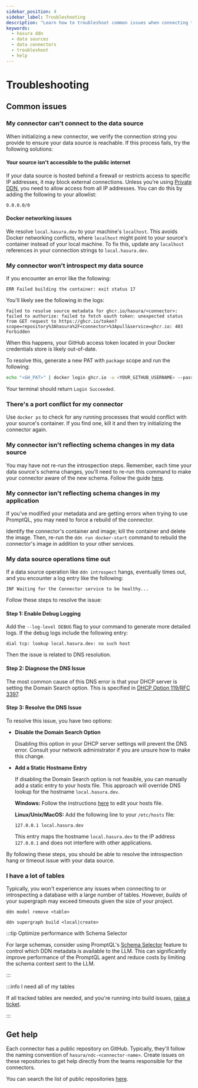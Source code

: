 ```yaml
---
sidebar_position: 4
sidebar_label: Troubleshooting
description: "Learn how to troubleshoot common issues when connecting to data sources to PromptQL."
keywords:
  - hasura ddn
  - data sources
  - data connectors
  - troubleshoot
  - help
---
```


# Troubleshooting

## Common issues

### My connector can't connect to the data source

When initializing a new connector, we verify the connection string you provide to ensure your data source is reachable.
If this process fails, try the following solutions:

#### Your source isn't accessible to the public internet

If your data source is hosted behind a firewall or restricts access to specific IP addresses, it may block external
connections. Unless you're using [Private DDN](https://hasura.io/pricing), you need to allow access from all IP
addresses. You can do this by adding the following to your allowlist:

```plaintext
0.0.0.0/0
```

#### Docker networking issues

We resolve `local.hasura.dev` to your machine's `localhost`. This avoids Docker networking conflicts, where `localhost`
might point to your source's container instead of your local machine. To fix this, update any `localhost` references in
your connection strings to `local.hasura.dev`.

### My connector won't introspect my data source

If you encounter an error like the following:

```plaintext
ERR Failed building the container: exit status 17
```

You'll likely see the following in the logs:

```plaintext
Failed to resolve source metadata for ghcr.io/hasura/<connector>: failed to authorize: failed to fetch oauth token: unexpected status from GET request to https://ghcr.io/token?scope=repository%3Ahasura%2F<connector>%3Apull&service=ghcr.io: 403 Forbidden
```

When this happens, your GitHub access token located in your Docker credentials store is likely out-of-date.

To resolve this, generate a new PAT with `package` scope and run the following:

```sh
echo "<GH_PAT>" | docker login ghcr.io -u <YOUR_GITHUB_USERNAME> --password-stdin
```

Your terminal should return `Login Succeeded`.

### There's a port conflict for my connector

Use `docker ps` to check for any running processes that would conflict with your source's container. If you find one,
kill it and then try initializing the connector again.

### My connector isn't reflecting schema changes in my data source

You may have not re-run the introspection steps. Remember, each time your data source's schema changes, you'll need to
re-run this command to make your connector aware of the new schema. Follow the guide
[here](/data-sources/introspect-a-source.mdx).

### My connector isn't reflecting schema changes in my application

If you've modified your metadata and are getting errors when trying to use PromptQL, you may need to force a rebuild of
the connector.

Identify the connector's container and image; kill the container and delete the image. Then, re-run the
`ddn run docker-start` command to rebuild the connector's image in addition to your other services.

### My data source operations time out

If a data source operation like `ddn introspect` hangs, eventually times out, and you encounter a log entry like the
following:

```plaintext
INF Waiting for the Connector service to be healthy...
```

Follow these steps to resolve the issue:

#### Step 1: Enable Debug Logging

Add the `--log-level DEBUG` flag to your command to generate more detailed logs. If the debug logs include the following
entry:

```plaintext
dial tcp: lookup local.hasura.dev: no such host
```

Then the issue is related to DNS resolution.

#### Step 2: Diagnose the DNS Issue

The most common cause of this DNS error is that your DHCP server is setting the Domain Search option. This is specified
in [DHCP Option 119/RFC 3397](https://www.rfc-editor.org/rfc/rfc3397).

#### Step 3: Resolve the DNS Issue

To resolve this issue, you have two options:

- **Disable the Domain Search Option**

  Disabling this option in your DHCP server settings will prevent the DNS error. Consult your network administrator if
  you are unsure how to make this change.

- **Add a Static Hostname Entry**

  If disabling the Domain Search option is not feasible, you can manually add a static entry to your hosts file. This
  approach will override DNS lookup for the hostname `local.hasura.dev`.

  **Windows:** Follow the instructions
  [here](https://www.howtogeek.com/27350/beginner-geek-how-to-edit-your-hosts-file/) to edit your hosts file.

  **Linux/Unix/MacOS:** Add the following line to your `/etc/hosts` file:

  ```plaintext
  127.0.0.1 local.hasura.dev
  ```

  This entry maps the hostname `local.hasura.dev` to the IP address `127.0.0.1` and does not interfere with other
  applications.

By following these steps, you should be able to resolve the introspection hang or timeout issue with your data source.

### I have a lot of tables

Typically, you won't experience any issues when connecting to or introspecting a database with a large number of tables.
However, _builds_ of your supergraph may exceed timeouts given the size of your project.

```ddn title="If possible, consider removing unused models via the CLI:"
ddn model remove <table>
```

```ddn title="Then, retry your supergraph build:"
ddn supergraph build <local|create>
```

:::tip Optimize performance with Schema Selector

For large schemas, consider using PromptQL's [Schema Selector](/project-configuration/promptql-config/schema-selector.mdx) feature to control which DDN metadata is available to the LLM.
This can significantly improve performance of the PromptQL agent and reduce costs by limiting the schema context sent to the LLM.

:::

:::info I need all of my tables

If all tracked tables are needed, and you're running into build issues, [raise a ticket](/help/index.mdx).

:::

## Get help

Each connector has a public repository on GitHub. Typically, they'll follow the naming convention of
`hasura/ndc-<connector-name>`. Create issues on these repositories to get help directly from the teams responsible for
the connectors.

You can search the list of public repositories [here](https://github.com/orgs/hasura/repositories).
